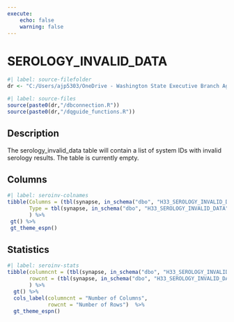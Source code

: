 ```yaml
---
execute:
    echo: false
    warning: false
---
```


# SEROLOGY_INVALID_DATA {.unnumbered}

```r
#| label: source-filefolder
dr <- "C:/Users/ajp5303/OneDrive - Washington State Executive Branch Agencies/source_scripts"
```

```r
#| label: source-files
source(paste0(dr,"/dbconnection.R"))
source(paste0(dr,"/dqguide_functions.R"))
```

## Description

The serology_invalid_data table will contain a list of system IDs with invalid serology results. The table is currently empty.

## Columns

```r
#| label: seroinv-colnames
tibble(Columns = (tbl(synapse, in_schema("dbo", "H33_SEROLOGY_INVALID_DATA")) %>% colnames()),
       Type = tbl(synapse, in_schema("dbo", "H33_SEROLOGY_INVALID_DATA")) %>% head(1) %>% as_tibble() %>% sapply(class)
       ) %>%
 gt() %>%
 gt_theme_espn()
```

## Statistics

```r
#| label: seroinv-stats
tibble(columncnt = (tbl(synapse, in_schema("dbo", "H33_SEROLOGY_INVALID_DATA")) %>% ncol()),
       rowcnt = (tbl(synapse, in_schema("dbo", "H33_SEROLOGY_INVALID_DATA"))) %>% nrow2()
       ) %>%
  gt() %>%
  cols_label(columncnt = "Number of Columns",
             rowcnt = "Number of Rows")  %>%
  gt_theme_espn()
```
